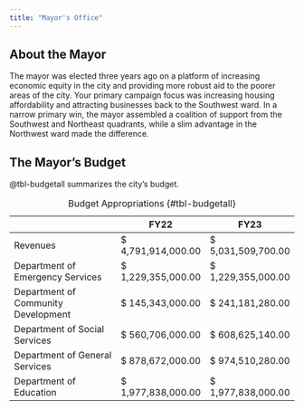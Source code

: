 ```yaml
---
title: "Mayor's Office"
---
```


## About the Mayor

The mayor was elected three years ago on a platform of increasing economic equity in the city and providing more robust aid to the poorer areas of the city. Your primary campaign focus was increasing housing affordability and attracting businesses back to the Southwest ward. In a narrow primary win, the mayor assembled a coalition of support from the Southwest and Northeast quadrants, while a slim advantage in the Northwest ward made the difference.

## The Mayor's Budget

@tbl-budgetall summarizes the city's budget.

|                                     | FY22                 | FY23                |
|-----------------------------------|------------------|------------------|
| Revenues                            | \$ 4,791,914,000.00  | \$ 5,031,509,700.00 |
| Department of Emergency Services    | \$ 1,229,355,000.00  | \$ 1,229,355,000.00    |
| Department of Community Development | \$ 145,343,000.00    | \$ 241,181,280.00      |
| Department of Social Services       | \$ 560,706,000.00    | \$ 608,625,140.00      |
| Department of General Services      | \$ 878,672,000.00    | \$ 974,510,280.00      |
| Department of Education             | \$ 1,977,838,000.00 | \$ 1,977,838,000.00    |

: Budget Appropriations {#tbl-budgetall}

